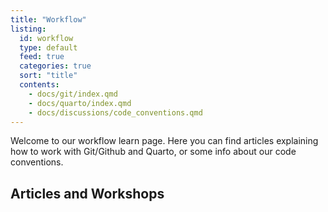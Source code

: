 ```yaml
---
title: "Workflow"
listing:
  id: workflow
  type: default
  feed: true
  categories: true
  sort: "title"
  contents:
    - docs/git/index.qmd
    - docs/quarto/index.qmd
    - docs/discussions/code_conventions.qmd
---
```


Welcome to our workflow learn page. Here you can find articles explaining how to work with Git/Github and Quarto, or some info about our code conventions. 


## Articles and Workshops

::: {workflow}
:::